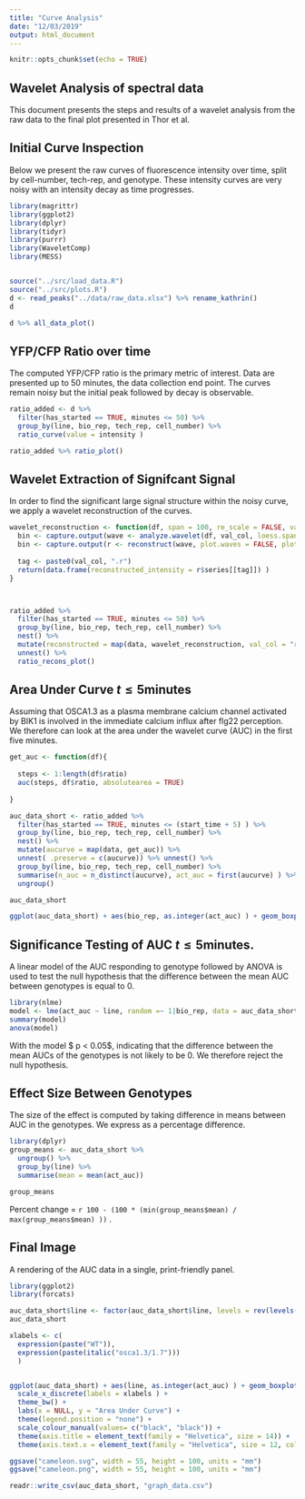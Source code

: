 ```yaml
---
title: "Curve Analysis"
date: "12/03/2019"
output: html_document
---
```


```r
knitr::opts_chunk$set(echo = TRUE)
```

## Wavelet Analysis of spectral data 

This document presents the steps and results of a wavelet analysis from the raw data to the final plot presented in Thor et al.

## Initial Curve Inspection

Below we present the raw curves of fluorescence intensity over time, split by cell-number, tech-rep, and genotype. These intensity curves are very noisy with an intensity decay as time progresses. 

```r

library(magrittr)
library(ggplot2)
library(dplyr)
library(tidyr)
library(purrr)
library(WaveletComp)
library(MESS)


source("../src/load_data.R")
source("../src/plots.R")
d <- read_peaks("../data/raw_data.xlsx") %>% rename_kathrin()
d

d %>% all_data_plot()

```

## YFP/CFP Ratio over time

The computed YFP/CFP ratio is the primary metric of interest. Data are presented up to 50 minutes, the data collection end point. The curves remain noisy but the initial peak followed by decay is observable.

```r

ratio_added <- d %>% 
  filter(has_started == TRUE, minutes <= 50) %>%
  group_by(line, bio_rep, tech_rep, cell_number) %>% 
  ratio_curve(value = intensity )  

ratio_added %>% ratio_plot()

```

## Wavelet Extraction of Signifcant Signal

In order to find the significant large signal structure within the noisy curve, we apply a wavelet reconstruction of the curves. 

```r

wavelet_reconstruction <- function(df, span = 100, re_scale = FALSE, val_col = "intensity"){
  bin <- capture.output(wave <- analyze.wavelet(df, val_col, loess.span = span, verbose = FALSE) )
  bin <- capture.output(r <- reconstruct(wave, plot.waves = FALSE, plot.rec = FALSE, rescale = re_scale) )
  
  tag <- paste0(val_col, ".r")
  return(data.frame(reconstructed_intensity = r$series[[tag]]) )
}



ratio_added %>% 
  filter(has_started == TRUE, minutes <= 50) %>%
  group_by(line, bio_rep, tech_rep, cell_number) %>%
  nest() %>%
  mutate(reconstructed = map(data, wavelet_reconstruction, val_col = "ratio" ) ) %>%
  unnest() %>%
  ratio_recons_plot()

```

## Area Under Curve $t \leq 5 \textrm{minutes}$

Assuming that OSCA1.3 as a plasma membrane calcium channel activated by BIK1 is involved in the immediate calcium influx after flg22 perception. We therefore can look at the area under the wavelet curve (AUC) in the first five minutes. 

```r
get_auc <- function(df){
  
  steps <- 1:length(df$ratio)
  auc(steps, df$ratio, absolutearea = TRUE)
  
}

auc_data_short <- ratio_added %>% 
  filter(has_started == TRUE, minutes <= (start_time + 5) ) %>%
  group_by(line, bio_rep, tech_rep, cell_number) %>%
  nest() %>%
  mutate(aucurve = map(data, get_auc)) %>%
  unnest( .preserve = c(aucurve)) %>% unnest() %>% 
  group_by(line, bio_rep, tech_rep, cell_number) %>%
  summarise(n_auc = n_distinct(aucurve), act_auc = first(aucurve) ) %>% 
  ungroup()

auc_data_short

ggplot(auc_data_short) + aes(bio_rep, as.integer(act_auc) ) + geom_boxplot(aes(colour = line), notch = TRUE) + geom_jitter(aes(colour = line), position = position_dodge(width = 0.5)) 

```

## Significance Testing of AUC $t \leq 5 \textrm{minutes}$.

A linear model of the AUC responding to genotype followed by ANOVA is used to test the null hypothesis that the difference between the mean AUC between genotypes is equal to 0.

```r
library(nlme)
model <- lme(act_auc ~ line, random =~ 1|bio_rep, data = auc_data_short)
summary(model)
anova(model)
```

With the model $ p < 0.05$, indicating that the difference between the mean AUCs of the genotypes is not likely to be 0. We therefore reject the null hypothesis.

## Effect Size Between Genotypes

The size of the effect is computed by taking difference in means between AUC in the genotypes. We express as a percentage difference.

```r
library(dplyr)
group_means <- auc_data_short %>% 
  ungroup() %>% 
  group_by(line) %>%
  summarise(mean = mean(act_auc)) 

group_means
```

Percent change = `r 100 - (100 * (min(group_means$mean) / max(group_means$mean) )) ` .

## Final Image

A rendering of the AUC data in a single, print-friendly panel.

```r
library(ggplot2)
library(forcats)

auc_data_short$line <- factor(auc_data_short$line, levels = rev(levels(as.factor(auc_data_short$line))))
auc_data_short

xlabels <- c(
  expression(paste("WT")), 
  expression(paste(italic("osca1.3/1.7")))
  )


ggplot(auc_data_short) + aes(line, as.integer(act_auc) ) + geom_boxplot(aes(colour = line), notch = TRUE) + geom_jitter(aes(colour = line, shape = bio_rep), position = position_dodge(width = 0.5))  +
  scale_x_discrete(labels = xlabels ) +
  theme_bw() + 
  labs(x = NULL, y = "Area Under Curve") + 
  theme(legend.position = "none") + 
  scale_colour_manual(values= c("black", "black")) + 
  theme(axis.title = element_text(family = "Helvetica", size = 14)) + 
  theme(axis.text.x = element_text(family = "Helvetica", size = 12, colour = "black"))

ggsave("cameleon.svg", width = 55, height = 100, units = "mm")
ggsave("cameleon.png", width = 55, height = 100, units = "mm")

readr::write_csv(auc_data_short, "graph_data.csv")
```

